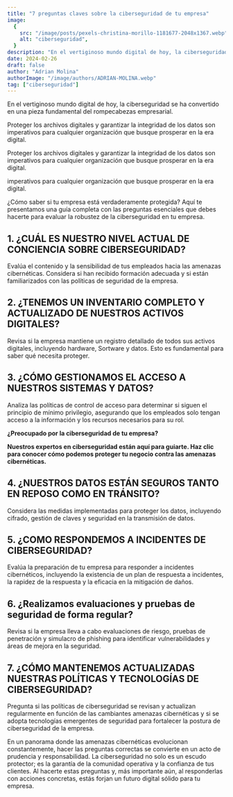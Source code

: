 ```yaml
---
title: "7 preguntas claves sobre la ciberseguridad de tu empresa"
image:
  {
    src: "/image/posts/pexels-christina-morillo-1181677-2048x1367.webp",
    alt: "ciberseguridad",
  }
description: "En el vertiginoso mundo digital de hoy, la ciberseguridad se ha convertido en una pieza fundamental del rompecabezas empresarial."
date: 2024-02-26
draft: false
author: "Adrian Molina"
authorImage: "/image/authors/ADRIAN-MOLINA.webp"
tag: ["ciberseguridad"]
---
```


En el vertiginoso mundo digital de hoy, la ciberseguridad se ha convertido en una pieza fundamental del rompecabezas empresarial.

Proteger los archivos digitales y garantizar la integridad de los datos son imperativos para cualquier organización que busque prosperar en la era digital.

Proteger los archivos digitales y garantizar la integridad de los datos son imperativos para cualquier organización que busque prosperar en la era digital.

imperativos para cualquier organización que busque prosperar en la era digital.

¿Cómo saber si tu empresa está verdaderamente protegida? Aquí te presentamos una guía completa con las preguntas esenciales que debes hacerte para evaluar la robustez de la ciberseguridad en tu empresa.

## 1. ¿CUÁL ES NUESTRO NIVEL ACTUAL DE CONCIENCIA SOBRE CIBERSEGURIDAD?

Evalúa el contenido y la sensibilidad de tus empleados hacia las amenazas cibernéticas. Considera si han recibido formación adecuada y si están familiarizados con las políticas de seguridad de la empresa.

## 2. ¿TENEMOS UN INVENTARIO COMPLETO Y ACTUALIZADO DE NUESTROS ACTIVOS DIGITALES?

Revisa si la empresa mantiene un registro detallado de todos sus activos digitales, incluyendo hardware, Sortware y datos. Esto es fundamental para saber qué necesita proteger.

## 3. ¿CÓMO GESTIONAMOS EL ACCESO A NUESTROS SISTEMAS Y DATOS?

Analiza las políticas de control de acceso para determinar si siguen el principio de mínimo privilegio, asegurando que los empleados solo tengan acceso a la información y los recursos necesarios para su rol.

**¿Preocupado por la ciberseguridad de tu empresa?**

**Nuestros expertos en ciberseguridad están aquí para guiarte. Haz clic para conocer cómo podemos proteger tu negocio contra las amenazas cibernéticas.**

## 4. ¿NUESTROS DATOS ESTÁN SEGUROS TANTO EN REPOSO COMO EN TRÁNSITO?

Considera las medidas implementadas para proteger los datos, incluyendo cifrado, gestión de claves y seguridad en la transmisión de datos.

## 5. ¿COMO RESPONDEMOS A INCIDENTES DE CIBERSEGURIDAD?

Evalúa la preparación de tu empresa para responder a incidentes cibernéticos, incluyendo la existencia de un plan de respuesta a incidentes, la rapidez de la respuesta y la eficacia en la mitigación de daños.

## 6. ¿Realizamos evaluaciones y pruebas de seguridad de forma regular?

Revisa si la empresa lleva a cabo evaluaciones de riesgo, pruebas de penetración y simulacro de phishing para identificar vulnerabilidades y áreas de mejora en la seguridad.

## 7. ¿CÓMO MANTENEMOS ACTUALIZADAS NUESTRAS POLÍTICAS Y TECNOLOGÍAS DE CIBERSEGURIDAD?

Pregunta si las políticas de ciberseguridad se revisan y actualizan regularmente en función de las cambiantes amenazas cibernéticas y si se adopta tecnologías emergentes de seguridad para fortalecer la postura de ciberseguridad de la empresa.

En un panorama donde las amenazas cibernéticas evolucionan constantemente, hacer las preguntas correctas se convierte en un acto de prudencia y responsabilidad. La ciberseguridad no solo es un escudo protector; es la garantía de la comunidad operativa y la confianza de tus clientes. Al hacerte estas preguntas y, más importante aún, al responderlas con acciones concretas, estás forjan un futuro digital sólido para tu empresa.
